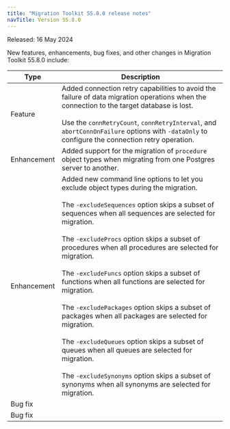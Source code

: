 ```yaml
---
title: "Migration Toolkit 55.8.0 release notes"
navTitle: Version 55.8.0
---
```


Released: 16 May 2024

New features, enhancements, bug fixes, and other changes in Migration Toolkit 55.8.0 include:

| Type         | Description                                                                                                                                                                                                                                                                                                                                                                                                                                                                                                                                                                                                                                                                                                                                                                                    |
|--------------|------------------------------------------------------------------------------------------------------------------------------------------------------------------------------------------------------------------------------------------------------------------------------------------------------------------------------------------------------------------------------------------------------------------------------------------------------------------------------------------------------------------------------------------------------------------------------------------------------------------------------------------------------------------------------------------------------------------------------------------------------------------------------------------------|
| Feature      | Added connection retry capabilities to avoid the failure of data migration operations when the connection to the target database is lost.<br /><br />Use the `connRetryCount`, `connRetryInterval`, and `abortConnOnFailure` options with `-dataOnly` to configure the connection retry operation.                                                                                                                                                                                                                                                                                                                                                                                                                                                                                             |
| Enhancement  | Added support for the migration of `procedure` object types when migrating from one Postgres server to another.                                                                                                                                                                                                                                                                                                                                                                                                                                                                                                                                                                                                                                                                                |
| Enhancement  | Added new command line options to let you exclude object types during the migration.<br /><br />The `-excludeSequences` option skips a subset of sequences when all sequences are selected for migration.<br /><br />The `-excludeProcs` option skips a subset of procedures when all procedures are selected for migration.<br /><br /> The `-excludeFuncs` option skips a subset of functions when all functions are selected for migration.<br /><br />The `-excludePackages` option skips a subset of packages when all packages are selected for migration.<br /><br />The `-excludeQueues` option skips a subset of queues when all queues are selected for migration.<br /><br />The `-excludeSynonyms` option skips a subset of synonyms when all synonyms are selected for migration. |
| Bug&nbsp;fix |                                                                                                                                                                                                                                                                                                                                                                                                                                                                                                                                                                                                                                                                                                                                                                                                |
| Bug&nbsp;fix |                                                                                                                                                                                                                                                                                                                                                                                                                                                                                                                                                                                                                                                                                                                                                                                                |

